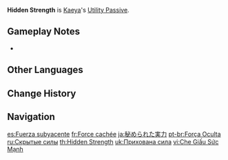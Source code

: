{{Talent Infobox
|image         = Talent Hidden Strength.png
|character     = Kaeya
|type          = Utility Passive
|info          = Decreases [[sprinting]] [[Stamina]] consumption for your own party members by 20%.<br />Not stackable with Passive Talents that provide the exact same effects.
|utility1      = Stamina
|utility2      = Sprinting
|utility3      = Party
|utility4      = Party Sprinting Stamina Reduction
}}
'''Hidden Strength''' is [[Kaeya]]'s [[Utility Passive]].

==Gameplay Notes==
* {{TalentNote|character=Kaeya|talent=Hidden Strength|alive}}
{{Talents by Category List|Party Sprinting Stamina Reduction Talents|header=identical|nottitle=Hidden Strength}}

==Other Languages==
{{Other Languages
|en      = Hidden Strength
|zhs     = 隐藏的实力
|zhs_rm  = Yǐncáng de shílì
|zht     = 隱藏的實力
|zht_rm  = Yǐncáng de shílì
|zh_tl   = Hidden Strength
|ja      = 秘められた実力
|ja_rm   = Himerareta Jitsuryoku
|ja_tl   = Hidden True Strength
|ko      = 숨겨진 실력
|ko_rm   = Sumgyeojin Sillyeok
|ko_tl   = Hidden Ability
|es      = Fuerza subyacente
|es_tl   = Underlying Strength
|fr      = Force cachée
|fr_tl   = Hidden Strength
|ru      = Скрытые силы
|ru_tl   = Hidden Strengths
|th      = Hidden Strength
|vi      = Che Giấu Sức Mạnh
|vi_tl   = Hiding Strength
|de      = Verborgene Stärke
|de_tl   = Hidden Strength
|id      = Hidden Strength
|pt      = Força Oculta
|pt_tl   = 
|tr      = Gizli Güç
|tr_tl   = 
|it      = Forza nascosta
|it_tl   = Hidden Strength
}}

==Change History==
{{Change History|1.0}}

==Navigation==
{{Talent Navbox|Kaeya}}

[[es:Fuerza subyacente]]
[[fr:Force cachée]]
[[ja:秘められた実力]]
[[pt-br:Força Oculta]]
[[ru:Скрытые силы]]
[[th:Hidden Strength]]
[[uk:Прихована сила]]
[[vi:Che Giấu Sức Mạnh]]